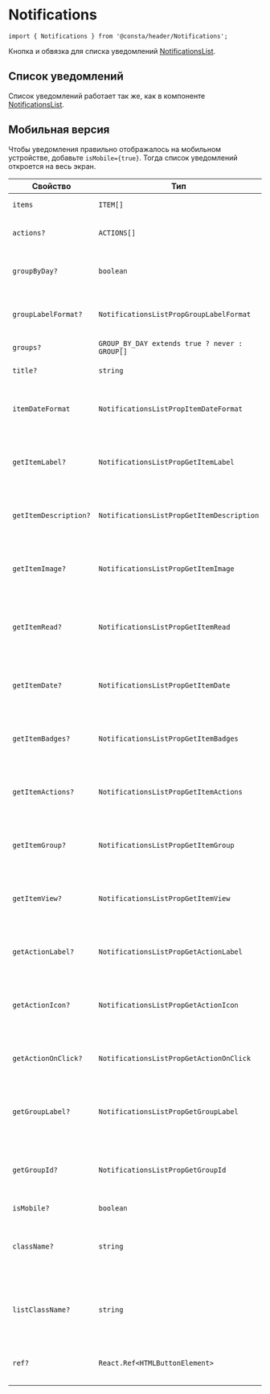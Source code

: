 # Notifications

```tsx
import { Notifications } from '@consta/header/Notifications';
```

Кнопка и обвязка для списка уведомлений [NotificationsList](?path=/docs/components-notifications--playground).

## Список уведомлений

Список уведомлений работает так же, как в компоненте [NotificationsList](?path=/docs/components-notifications--playground).

## Мобильная версия

Чтобы уведомления правильно отображалось на мобильном устройстве, добавьте `isMobile={true}`. Тогда список уведомлений откроется на весь экран.

| Свойство              | Тип                                           | По умолчанию                | Описание                                                                                                                              |
| --------------------- | --------------------------------------------- | --------------------------- | ------------------------------------------------------------------------------------------------------------------------------------- |
| `items`               | `ITEM[]`                                      | -                           | Элементы (см. [NotificationsList](/?path=/docs/components-notificationslist--playground))                                             |
| `actions?`            | `ACTIONS[]`                                   | -                           | Действия списка (см. [NotificationsList](/?path=/docs/components-notificationslist--playground))                                      |
| `groupByDay?`         | `boolean`                                     | -                           | Групировка элементов по дням (см. [NotificationsList](/?path=/docs/components-notificationslist--playground))                         |
| `groupLabelFormat?`   | `NotificationsListPropGroupLabelFormat`       | `defaultGroupLabelFormat`   | Групировка элементов по дням (см. [NotificationsList](/?path=/docs/components-notificationslist--playground))                         |
| `groups?`             | `GROUP_BY_DAY extends true ? never : GROUP[]` | -                           | Группы (см. [NotificationsList](/?path=/docs/components-notificationslist--playground))                                               |
| `title?`              | `string`                                      | -                           | Заголовок (см. [NotificationsList](/?path=/docs/components-notificationslist--playground))                                            |
| `itemDateFormat`      | `NotificationsListPropItemDateFormat`         | `defaultDateFormat`         | Функция форматирования даты элемента (см. [NotificationsList](/?path=/docs/components-notificationslist--playground))                 |
| `getItemLabel?`       | `NotificationsListPropGetItemLabel`           | `defaultGetItemLabel`       | Функция для определения заголовка элемента (см. [NotificationsList](/?path=/docs/components-notificationslist--playground))           |
| `getItemDescription?` | `NotificationsListPropGetItemDescription`     | `defaultGetItemDescription` | Функция для определения описания элемента (см. [NotificationsList](/?path=/docs/components-notificationslist--playground))            |
| `getItemImage?`       | `NotificationsListPropGetItemImage`           | `defaultGetItemImage`       | Функция для определения изображения элемента (см. [NotificationsList](/?path=/docs/components-notificationslist--playground))         |
| `getItemRead?`        | `NotificationsListPropGetItemRead`            | `defaultGetItemRead`        | Функция для определения статуса "прочитано" элемента (см. [NotificationsList](/?path=/docs/components-notificationslist--playground)) |
| `getItemDate?`        | `NotificationsListPropGetItemDate`            | `defaultGetItemDate`        | Функция для определения даты элемента (см. [NotificationsList](/?path=/docs/components-notificationslist--playground))                |
| `getItemBadges?`      | `NotificationsListPropGetItemBadges`          | `defaultGetItemBadges`      | Функция для определения бейджов элемента (см. [NotificationsList](/?path=/docs/components-notificationslist--playground))             |
| `getItemActions?`     | `NotificationsListPropGetItemActions`         | `defaultGetItemActions`     | Функция для определения действий элемента (см. [NotificationsList](/?path=/docs/components-notificationslist--playground))            |
| `getItemGroup?`       | `NotificationsListPropGetItemGroup`           | `defaultGetItemGroup`       | Функция для определения группы элемента (см. [NotificationsList](/?path=/docs/components-notificationslist--playground))              |
| `getItemView?`        | `NotificationsListPropGetItemView`            | `defaultGetItemView`        | Функция для определения вида элемента (см. [NotificationsList](/?path=/docs/components-notificationslist--playground))                |
| `getActionLabel?`     | `NotificationsListPropGetActionLabel`         | `defaultGetActionLabel`     | Функция для определения заголовка действия (см. [NotificationsList](/?path=/docs/components-notificationslist--playground))           |
| `getActionIcon?`      | `NotificationsListPropGetActionIcon`          | `defaultGetActionIcon`      | Функция для определения иконки действия (см. [NotificationsList](/?path=/docs/components-notificationslist--playground))              |
| `getActionOnClick?`   | `NotificationsListPropGetActionOnClick`       | `defaultGetActionOnClick`   | Функция для определения функчии действия (см. [NotificationsList](/?path=/docs/components-notificationslist--playground))             |
| `getGroupLabel?`      | `NotificationsListPropGetGroupLabel`          | `defaultGetGroupLabel`      | Функция для определения заголовка группы (см. [NotificationsList](/?path=/docs/components-notificationslist--playground))             |
| `getGroupId?`         | `NotificationsListPropGetGroupId`             | `defaultGetGroupId`         | Функция для определения уникального ключа группы (см. [NotificationsList](/?path=/docs/components-notificationslist--playground))     |
| `isMobile?`           | `boolean`                                     | -                           | Мобильный вид                                                                                                                         |
| `className?`          | `string`                                      | -                           | Дополнительный CSS-класс для кнопки, по которой открываются уведомления                                                               |
| `listClassName?`      | `string`                                      | -                           | Дополнительный CSS-класс списка уведомлений (см. [NotificationsList](/?path=/docs/components-notificationslist--playground))          |
| `ref?`                | `React.Ref<HTMLButtonElement>`                | -                           | Ссылка на корневой DOM-элемент (см. [NotificationsList](/?path=/docs/components-notificationslist--playground))                       |
